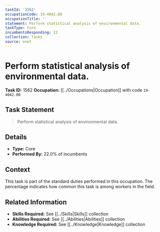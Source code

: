 ```yaml
---
taskId: '1562'
occupationCode: 19-4042.00
occupationTitle: ''
statement: Perform statistical analysis of environmental data.
taskType: Core
incumbentsResponding: 22
collection: Tasks
source: onet
---
```

# Perform statistical analysis of environmental data.

**Task ID:** 1562
**Occupation:** [[../Occupations|Occupation]] with code `19-4042.00`

## Task Statement

> Perform statistical analysis of environmental data.

## Details

- **Type:** Core
- **Performed By:** 22.0% of incumbents

## Context

This task is part of the standard duties performed in this occupation. The percentage indicates how common this task is among workers in the field.

## Related Information

- **Skills Required:** See [[../Skills|Skills]] collection
- **Abilities Required:** See [[../Abilities|Abilities]] collection
- **Knowledge Required:** See [[../Knowledge|Knowledge]] collection
